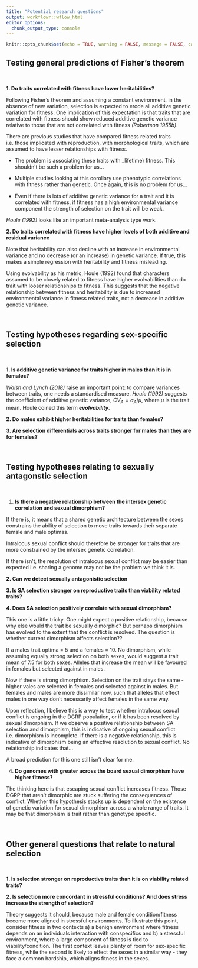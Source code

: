 ```yaml
---
title: "Potential research questions"
output: workflowr::wflow_html
editor_options:
  chunk_output_type: console
---
```


```r
knitr::opts_chunk$set(echo = TRUE, warning = FALSE, message = FALSE, cache = FALSE)
```

## Testing general predictions of Fisher's theorem

$~$

**1. Do traits correlated with fitness have lower heritabilities?**

Following Fisher's theorem and assuming a constant environment, in the absence of new variation, selection is expected to erode all additive genetic variation for fitness. One implication of this expectation is that traits that are correlated with fitness should show reduced additive genetic variance relative to those that are not correlated with fitness *(Robertson 1955b)*.

There are previous studies that have compared fitness related traits i.e. those implicated with reproduction, with morphological traits, which are assumed to have lesser relationships with fitness.

-   The problem is associating these traits with \_lifetime) fitness. This shouldn't be such a problem for us...

-   Multiple studies looking at this corollary use phenotypic correlations with fitness rather than genetic. Once again, this is no problem for us...

-   Even if there is lots of additive genetic variance for a trait and it is correlated with fitness, if fitness has a high environmental variance component the strength of selection on the trait will be weak.

*Houle (1992)* looks like an important meta-analysis type work.

**2. Do traits correlated with fitness have higher levels of both additive and residual variance**

Note that heritability can also decline with an increase in environmental variance and no decrease (or an increase) in genetic variance. If true, this makes a simple regression with heritability and fitness misleading.

Using evolvability as his metric, Houle (1992) found that characters assumed to be closely related to fitness have higher evolvabilities than do trait with looser relationships to fitness. This suggests that the negative relationship between fitness and heritability is due to increased environmental variance in fitness related traits, not a decrease in additive genetic variance.

$~$

## Testing hypotheses regarding sex-specific selection

$~$

**1. Is additive genetic variance for traits higher in males than it is in females?**

*Walsh and Lynch (2018)* raise an important point: to compare variances between traits, one needs a standardised measure. *Houle (1992)* suggests the coefficient of additive genetic variance, $CV_A = \sigma_A / \mu$, where $\mu$ is the trait mean. Houle coined this term ***evolvability***.

**2. Do males exhibit higher heritabilities for traits than females?**

**3. Are selection differentials across traits stronger for males than they are for females?**

$~$

## Testing hypotheses relating to sexually antagonstic selection

$~$

1.  **Is there a negative relationship between the intersex genetic correlation and sexual dimorphism?**

If there is, it means that a shared genetic architecture between the sexes constrains the ability of selection to move traits towards their separate female and male optimas.

Intralocus sexual conflict should therefore be stronger for traits that are more constrained by the intersex genetic correlation.

If there isn't, the resolution of intralocus sexual conflict may be easier than expected i.e. sharing a genome may not be the problem we think it is.

**2. Can we detect sexually antagonistic selection**

**3. Is SA selection stronger on reproductive traits than viability related traits?**

**4. Does SA selection positively correlate with sexual dimorphism?**

This one is a little tricky. One might expect a positive relationship, because why else would the trait be sexually dimorphic? But perhaps dimorphism has evolved to the extent that the conflict is resolved. The question is whether current dimorphism affects selection??

If a males trait optima = 5 and a females = 10. No dimorphism, while assuming equally strong selection on both sexes, would suggest a trait mean of 7.5 for both sexes. Alleles that increase the mean will be favoured in females but selected against in males.

Now if there is strong dimorphism. Selection on the trait stays the same - higher vales are selected in females and selected against in males. But females and males are more dissimilar now, such that alleles that effect males in one way don't necessarily affect females in the same way.

Upon reflection, I believe this is a way to test whether intralocus sexual conflict is ongoing in the DGRP population, or if it has been resolved by sexual dimorphism. If we observe a positive relationship between SA selection and dimorphism, this is indicative of ongoing sexual conflict i.e. dimorphism is incomplete. If there is a negative relationship, this is indicative of dimorphism being an effective resolution to sexual conflict. No relationship indicates that...

A broad prediction for this one still isn't clear for me.

4.  **Do genomes with greater across the board sexual dimorphism have higher fitness?**

The thinking here is that escaping sexual conflict increases fitness. Those DGRP that aren't dimorphic are stuck suffering the consequences of conflict. Whether this hypothesis stacks up is dependent on the existence of genetic variation for sexual dimorphism across a whole range of traits. It may be that dimorphism is trait rather than genotype specific.

$~$

## Other general questions that relate to natural selection

$~$

**1.  Is selection stronger on reproductive traits than it is on viability related traits?**

**2.  Is selection more concordant in stressful conditions? And does stress increase the strength of selection?**

Theory suggests it should, because male and female condition/fitness become more aligned in stressful environments. To illustrate this point, consider fitness in two contexts a) a benign environment where fitness depends on an individuals interaction with conspecifics and b) a stressful environment, where a large component of fitness is tied to viability/condition. The first context leaves plenty of room for sex-specific fitness, while the second is likely to effect the sexes in a similar way - they face a common hardship, which aligns fitness in the sexes.
